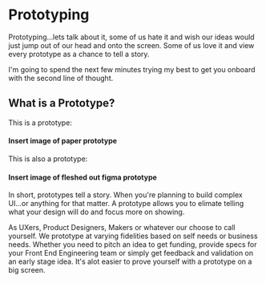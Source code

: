 # Prototyping

Prototyping...lets talk about it, some of us hate it and wish our ideas would just jump out of our head and onto the screen. Some of us love it and view every prototype as a chance to tell a story.

I'm going to spend the next few minutes trying my best to get you onboard with the second line of thought.

## What is a Prototype?

This is a prototype:

#### Insert image of paper prototype

This is also a prototype:

#### Insert image of fleshed out figma prototype

In short, prototypes tell a story. When you're planning to build complex UI...or anything for that matter. A prototype allows you to elimate telling what your design will do and focus more on showing. 

As UXers, Product Designers, Makers or whatever our choose to call yourself. We prototype at varying fidelities based on self needs or business needs. Whether you need to pitch an idea to get funding, provide specs for your Front End Engineering team or simply get feedback and validation on an early stage idea. It's alot easier to prove yourself with a prototype on a big screen. 

